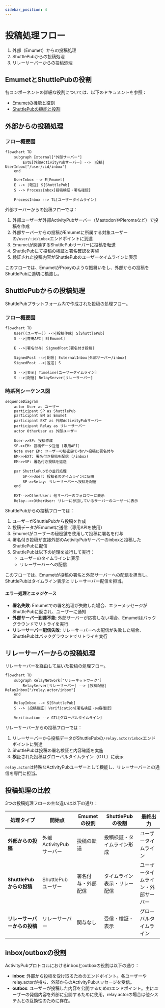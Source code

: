 ```yaml
---
sidebar_position: 4
---
```


# 投稿処理フロー

1. 外部（Emumet）からの投稿処理
2. ShuttlePubからの投稿処理
3. リレーサーバーからの投稿処理

## EmumetとShuttlePubの役割

各コンポーネントの詳細な役割については、以下のドキュメントを参照：
- [Emumetの機能と役割](../emumet/features.md)
- [ShuttlePubの機能と役割](../shuttlepub/features.mdx)

## 外部からの投稿処理

### フロー概要図

```mermaid
flowchart TD
    subgraph External["外部サーバー"]
        ExtE[外部ActivityPubサーバー] --> |投稿| UserInbox["/user/:id/inbox"]
    end
    
    UserInbox --> E[Emumet]
    E --> |転送| S[ShuttlePub]
    S --> ProcessInbox[投稿検証・署名確認]
    
    ProcessInbox --> TL[ユーザータイムライン]
```

外部サーバーからの投稿フローでは：
1. 外部ユーザーが外部ActivityPubサーバー（MastodonやPleromaなど）で投稿を作成
2. 外部サーバーからの投稿がEmumetに所属する対象ユーザーの`/user/:id/inbox`エンドポイントに到達
3. Emumetが関連するShuttlePubサーバーに投稿を転送
4. ShuttlePubにて投稿の検証と署名確認を実施
5. 検証された投稿内容がShuttlePubのユーザータイムラインに表示

このフローでは、EmumetがProxyのような振舞いをし、外部からの投稿をShuttlePubに適切に橋渡し。

## ShuttlePubからの投稿処理

ShuttlePubプラットフォーム内で作成された投稿の処理フロー。

### フロー概要図

```mermaid
flowchart TD
    User((ユーザー)) -->|投稿作成| S[ShuttlePub]
    S -->|専用API| E[Emumet]
    
    E -->|署名付与| SignedPost[署名付き投稿]
    
    SignedPost -->|配信| ExternalInbox[外部サーバー/inbox]
    SignedPost -->|返送| S

    S -->|表示| Timeline[ユーザータイムライン]
    S -->|配信| RelayServer[リレーサーバー]
```

### 時系列シーケンス図

```mermaid
sequenceDiagram
    actor User as ユーザー
    participant SP as ShuttlePub
    participant EM as Emumet
    participant EXT as 外部ActivityPubサーバー
    participant Relay as リレーサーバー
    actor OtherUser as 外部ユーザー
    
    User->>SP: 投稿作成
    SP->>EM: 投稿データ送信 (専用API)
    Note over EM: ユーザーの秘密鍵で<br/>投稿に署名付与
    EM->>EXT: 署名付き投稿を配信 (/inbox)
    EM->>SP: 署名付き投稿を返送
    
    par ShuttlePubでの並行処理
        SP->>User: 投稿者のタイムラインに反映
        SP->>Relay: リレーサーバーへ投稿を配信
    end
    
    EXT-->>OtherUser: 他サーバーのフォロワーに表示
    Relay-->>OtherUser: リレーに参加しているサーバーのユーザーに表示
```

ShuttlePubからの投稿フローでは：
1. ユーザーがShuttlePubから投稿を作成
2. 投稿データがEmumetに送信（専用APIを使用）
3. Emumetがユーザーの秘密鍵を使用して投稿に署名を付与
4. 署名付き投稿が直接外部のActivityPubサーバーのinboxと投稿したShuttlePubに配信
5. ShuttlePubは以下の処理を並行して実行：
   - ユーザーのタイムラインに表示
   - リレーサーバーへの配信

このフローでは、Emumetが投稿の署名と外部サーバーへの配信を担当し、ShuttlePubはタイムライン表示とリレーサーバー配信を担当。

#### エラー処理とエッジケース

- **署名失敗**: Emumetでの署名処理が失敗した場合、エラーメッセージがShuttlePubに返され、ユーザーに通知
- **外部サーバー到達不能**: 外部サーバーが応答しない場合、Emumetはバックグラウンドでリトライを実行
- **リレーサーバー配信失敗**: リレーサーバーへの配信が失敗した場合、ShuttlePubはバックグラウンドでリトライを実行

## リレーサーバーからの投稿処理

リレーサーバーを経由して届いた投稿の処理フロー。

```mermaid
flowchart TD
    subgraph RelayNetwork["リレーネットワーク"]
        RelayServer[リレーサーバー] --> |投稿配信| RelayInbox["/relay.actor/inbox"]
    end
    
    RelayInbox --> S[ShuttlePub]
    S --> |投稿検証| Verification[署名検証・内容確認]
    
    Verification --> GTL[グローバルタイムライン]
```

リレーサーバーからの投稿フローでは：
1. リレーサーバーから投稿データがShuttlePubの`/relay.actor/inbox`エンドポイントに到達
2. ShuttlePubは投稿の署名検証と内容確認を実施
3. 検証された投稿はグローバルタイムライン（GTL）に表示

`relay.actor`は特殊なActivityPubユーザーとして機能し、リレーサーバーとの通信を専門に担当。

## 投稿処理の比較

3つの投稿処理フローの主な違いは以下の通り：

| 処理タイプ | 開始点 | Emumetの役割 | ShuttlePubの役割 | 最終出力 |
|------------|--------|--------------|------------------|----------|
| **外部からの投稿** | 外部ActivityPubサーバー | 投稿の転送 | 投稿検証・タイムライン形成 | ユーザータイムライン |
| **ShuttlePubからの投稿** | ShuttlePubユーザー | 署名付与・外部配信 | タイムライン表示・リレー配信 | ユーザータイムライン・外部サーバー |
| **リレーサーバーからの投稿** | リレーサーバー | 関与なし | 受信・検証・表示 | グローバルタイムライン |

## inbox/outboxの役割

ActivityPubプロトコルにおけるinboxとoutboxの役割は以下の通り：

- **inbox**: 外部から投稿を受け取るためのエンドポイント。各ユーザーやrelay.actorが持ち、外部からのActivityPubメッセージを受信。
- **outbox**: ユーザーが投稿した内容を公開するためのエンドポイント。主にユーザーの発信内容を外部に公開するために使用。relay.actorの場合は他システムとの互換性のために存在。